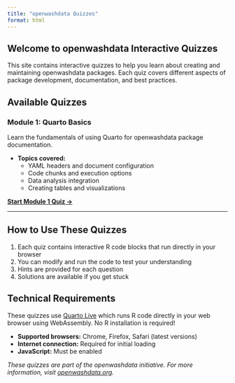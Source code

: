 ```yaml
---
title: "openwashdata Quizzes"
format: html
---
```


## Welcome to openwashdata Interactive Quizzes

This site contains interactive quizzes to help you learn about creating and maintaining openwashdata packages. Each quiz covers different aspects of package development, documentation, and best practices.

## Available Quizzes

### Module 1: Quarto Basics

Learn the fundamentals of using Quarto for openwashdata package documentation.

-   **Topics covered:**
    -   YAML headers and document configuration
    -   Code chunks and execution options
    -   Data analysis integration
    -   Creating tables and visualizations

[**Start Module 1 Quiz →**](md-01-quiz.html)

------------------------------------------------------------------------

## How to Use These Quizzes

1.  Each quiz contains interactive R code blocks that run directly in your browser
2.  You can modify and run the code to test your understanding
3.  Hints are provided for each question
4.  Solutions are available if you get stuck

## Technical Requirements

These quizzes use [Quarto Live](https://r-wasm.github.io/quarto-live/) which runs R code directly in your web browser using WebAssembly. No R installation is required!

-   **Supported browsers:** Chrome, Firefox, Safari (latest versions)
-   **Internet connection:** Required for initial loading
-   **JavaScript:** Must be enabled

*These quizzes are part of the openwashdata initiative. For more information, visit [openwashdata.org](https://openwashdata.org).*